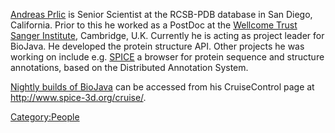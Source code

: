 [http://www.spice-3d.org Andreas Prlic] is Senior Scientist at the RCSB-PDB database in San Diego, California. Prior to this he worked as a PostDoc at the [http://www.sanger.ac.uk/ Wellcome Trust Sanger Institute], Cambridge, U.K.
Currently he is acting as project leader for BioJava. He developed the protein structure API. Other projects he was working on include e.g.  [http://www.efamily.org.uk/software/dasclients/spice SPICE] a browser for
protein sequence and structure annotations, based on the Distributed Annotation System.
[[Category:People]]

[http://www.spice-3d.org/cruise/ Nightly builds of BioJava] can be accessed from his CruiseControl page at [http://www.spice-3d.org/cruise/ http://www.spice-3d.org/cruise/].